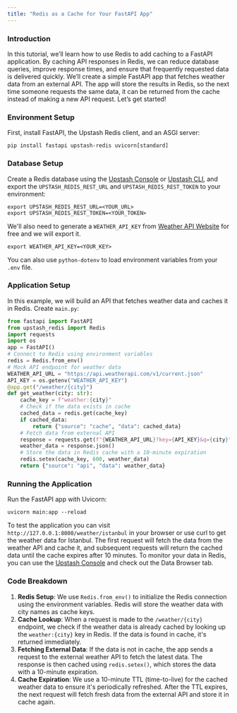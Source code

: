 ```yaml
---
title: "Redis as a Cache for Your FastAPI App"
---
```

### Introduction
In this tutorial, we’ll learn how to use Redis to add caching to a FastAPI application. By caching API responses in Redis, we can reduce database queries, improve response times, and ensure that frequently requested data is delivered quickly.
We’ll create a simple FastAPI app that fetches weather data from an external API. The app will store the results in Redis, so the next time someone requests the same data, it can be returned from the cache instead of making a new API request. Let’s get started!
### Environment Setup
First, install FastAPI, the Upstash Redis client, and an ASGI server:
```shell
pip install fastapi upstash-redis uvicorn[standard]
```
### Database Setup
Create a Redis database using the [Upstash Console](https://console.upstash.com) or [Upstash CLI](https://github.com/upstash/cli), and export the `UPSTASH_REDIS_REST_URL` and `UPSTASH_REDIS_REST_TOKEN` to your environment:
```shell
export UPSTASH_REDIS_REST_URL=<YOUR_URL>
export UPSTASH_REDIS_REST_TOKEN=<YOUR_TOKEN>
```
We'll also need to generate a `WEATHER_API_KEY` from [Weather API Website](https://www.weatherapi.com) for free and we will export it.
```shell
export WEATHER_API_KEY=<YOUR_KEY>
```
You can also use `python-dotenv` to load environment variables from your `.env` file.
### Application Setup
In this example, we will build an API that fetches weather data and caches it in Redis.
Create `main.py`:
```python main.py
from fastapi import FastAPI
from upstash_redis import Redis
import requests
import os
app = FastAPI()
# Connect to Redis using environment variables
redis = Redis.from_env()
# Mock API endpoint for weather data
WEATHER_API_URL = "https://api.weatherapi.com/v1/current.json"
API_KEY = os.getenv("WEATHER_API_KEY")
@app.get("/weather/{city}")
def get_weather(city: str):
    cache_key = f"weather:{city}"
    # Check if the data exists in cache
    cached_data = redis.get(cache_key)
    if cached_data:
        return {"source": "cache", "data": cached_data}
    # Fetch data from external API
    response = requests.get(f"{WEATHER_API_URL}?key={API_KEY}&q={city}")
    weather_data = response.json()
    # Store the data in Redis cache with a 10-minute expiration
    redis.setex(cache_key, 600, weather_data)
    return {"source": "api", "data": weather_data}
```
### Running the Application
Run the FastAPI app with Uvicorn:
```shell
uvicorn main:app --reload
```
To test the application you can visit `http://127.0.0.1:8000/weather/istanbul` in your browser or use curl to get the weather data for Istanbul. The first request will fetch the data from the weather API and cache it, and subsequent requests will return the cached data until the cache expires after 10 minutes.
To monitor your data in Redis, you can use the [Upstash Console](https://console.upstash.com) and check out the Data Browser tab.
### Code Breakdown
1. **Redis Setup**: We use `Redis.from_env()` to initialize the Redis connection using the environment variables. Redis will store the weather data with city names as cache keys.
2. **Cache Lookup**: When a request is made to the `/weather/{city}` endpoint, we check if the weather data is already cached by looking up the `weather:{city}` key in Redis. If the data is found in cache, it's returned immediately.
3. **Fetching External Data**: If the data is not in cache, the app sends a request to the external weather API to fetch the latest data. The response is then cached using `redis.setex()`, which stores the data with a 10-minute expiration.
4. **Cache Expiration**: We use a 10-minute TTL (time-to-live) for the cached weather data to ensure it's periodically refreshed. After the TTL expires, the next request will fetch fresh data from the external API and store it in cache again.